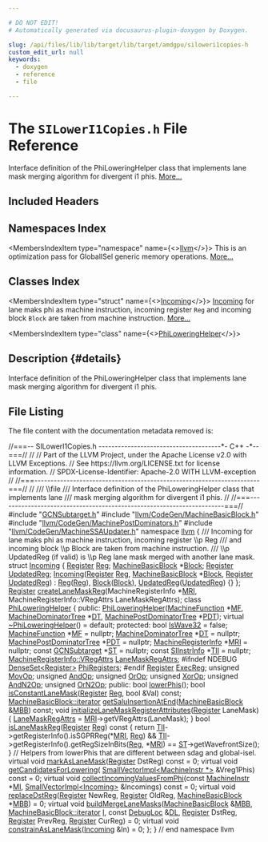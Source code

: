 ```yaml
---

# DO NOT EDIT!
# Automatically generated via docusaurus-plugin-doxygen by Doxygen.

slug: /api/files/lib/lib/target/lib/target/amdgpu/siloweri1copies-h
custom_edit_url: null
keywords:
  - doxygen
  - reference
  - file

---
```





# The `SILowerI1Copies.h` File Reference

<DoxygenPage pluginConfig={pluginConfig}>

Interface definition of the PhiLoweringHelper class that implements lane mask merging algorithm for divergent i1 phis. <a href="#details">More...</a>

## Included Headers

<IncludesList>
<IncludesListItem
  filePath="GCNSubtarget.h"
  permalink="/docs/api/files/lib/lib/target/lib/target/amdgpu/gcnsubtarget-h"
  isLocal="true" />
<IncludesListItem
  filePath="llvm/CodeGen/MachineBasicBlock.h"
  permalink="/docs/api/files/include/include/llvm/include/llvm/codegen/machinebasicblock-h"
  isLocal="true" />
<IncludesListItem
  filePath="llvm/CodeGen/MachinePostDominators.h"
  permalink="/docs/api/files/include/include/llvm/include/llvm/codegen/machinepostdominators-h"
  isLocal="true" />
<IncludesListItem
  filePath="llvm/CodeGen/MachineSSAUpdater.h"
  permalink="/docs/api/files/include/include/llvm/include/llvm/codegen/machinessaupdater-h"
  isLocal="true" />
</IncludesList>

## Namespaces Index

<MembersIndex>

<MembersIndexItem
  type="namespace"
  name={<><a href="/docs/api/namespaces/llvm">llvm</a></>}>
This is an optimization pass for GlobalISel generic memory operations. <a href="/docs/api/namespaces/llvm/#details">More...</a>
</MembersIndexItem>

</MembersIndex>

## Classes Index

<MembersIndex>

<MembersIndexItem
  type="struct"
  name={<><a href="/docs/api/structs/llvm/incoming">Incoming</a></>}>
<a href="/docs/api/structs/llvm/incoming">Incoming</a> for lane maks phi as machine instruction, incoming register <code>Reg</code> and incoming block <code>Block</code> are taken from machine instruction. <a href="/docs/api/structs/llvm/incoming/#details">More...</a>
</MembersIndexItem>

<MembersIndexItem
  type="class"
  name={<><a href="/docs/api/classes/llvm/philoweringhelper">PhiLoweringHelper</a></>}>
</MembersIndexItem>

</MembersIndex>

## Description {#details}

Interface definition of the PhiLoweringHelper class that implements lane mask merging algorithm for divergent i1 phis.

## File Listing

The file content with the documentation metadata removed is:

<ProgramListing>

<Link id="l00001" /><CodeLine lineNumber="1"><Highlight kind="comment">//===-- SILowerI1Copies.h --------------------------------------&#42;- C++ -&#42;--===//</Highlight><Highlight kind="normal"></Highlight></CodeLine>
<Link id="l00002" /><CodeLine lineNumber="2"><Highlight kind="normal"></Highlight><Highlight kind="comment">//</Highlight><Highlight kind="normal"></Highlight></CodeLine>
<Link id="l00003" /><CodeLine lineNumber="3"><Highlight kind="normal"></Highlight><Highlight kind="comment">// Part of the LLVM Project, under the Apache License v2.0 with LLVM Exceptions.</Highlight><Highlight kind="normal"></Highlight></CodeLine>
<Link id="l00004" /><CodeLine lineNumber="4"><Highlight kind="normal"></Highlight><Highlight kind="comment">// See https://llvm.org/LICENSE.txt for license information.</Highlight><Highlight kind="normal"></Highlight></CodeLine>
<Link id="l00005" /><CodeLine lineNumber="5"><Highlight kind="normal"></Highlight><Highlight kind="comment">// SPDX-License-Identifier: Apache-2.0 WITH LLVM-exception</Highlight><Highlight kind="normal"></Highlight></CodeLine>
<Link id="l00006" /><CodeLine lineNumber="6"><Highlight kind="normal"></Highlight><Highlight kind="comment">//</Highlight><Highlight kind="normal"></Highlight></CodeLine>
<Link id="l00007" /><CodeLine lineNumber="7"><Highlight kind="normal"></Highlight><Highlight kind="comment">//===----------------------------------------------------------------------===//</Highlight><Highlight kind="normal"></Highlight></CodeLine>
<Link id="l00008" /><CodeLine lineNumber="8"><Highlight kind="normal"></Highlight><Highlight kind="comment">//</Highlight><Highlight kind="comment"></Highlight></CodeLine>
<Link id="l00009" /><CodeLine lineNumber="9"><Highlight kind="comment">/// \\file</Highlight></CodeLine>
<Link id="l00010" /><CodeLine lineNumber="10"><Highlight kind="comment">/// Interface definition of the PhiLoweringHelper class that implements lane</Highlight></CodeLine>
<Link id="l00011" /><CodeLine lineNumber="11"><Highlight kind="comment">/// mask merging algorithm for divergent i1 phis.</Highlight><Highlight kind="normal"></Highlight></CodeLine>
<Link id="l00012" /><CodeLine lineNumber="12"><Highlight kind="normal"></Highlight><Highlight kind="comment">//</Highlight><Highlight kind="normal"></Highlight></CodeLine>
<Link id="l00013" /><CodeLine lineNumber="13"><Highlight kind="normal"></Highlight><Highlight kind="comment">//===----------------------------------------------------------------------===//</Highlight><Highlight kind="normal"></Highlight></CodeLine>
<Link id="l00014" /><CodeLine lineNumber="14"><Highlight kind="normal"></Highlight></CodeLine>
<Link id="l00015" /><CodeLine lineNumber="15"><Highlight kind="normal"></Highlight><Highlight kind="preprocessor">#include &quot;<a href="/docs/api/files/lib/lib/target/lib/target/amdgpu/gcnsubtarget-h">GCNSubtarget.h</a>&quot;</Highlight><Highlight kind="normal"></Highlight></CodeLine>
<Link id="l00016" /><CodeLine lineNumber="16"><Highlight kind="normal"></Highlight><Highlight kind="preprocessor">#include &quot;<a href="/docs/api/files/include/include/llvm/include/llvm/codegen/machinebasicblock-h">llvm/CodeGen/MachineBasicBlock.h</a>&quot;</Highlight><Highlight kind="normal"></Highlight></CodeLine>
<Link id="l00017" /><CodeLine lineNumber="17"><Highlight kind="normal"></Highlight><Highlight kind="preprocessor">#include &quot;<a href="/docs/api/files/include/include/llvm/include/llvm/codegen/machinepostdominators-h">llvm/CodeGen/MachinePostDominators.h</a>&quot;</Highlight><Highlight kind="normal"></Highlight></CodeLine>
<Link id="l00018" /><CodeLine lineNumber="18"><Highlight kind="normal"></Highlight><Highlight kind="preprocessor">#include &quot;<a href="/docs/api/files/include/include/llvm/include/llvm/codegen/machinessaupdater-h">llvm/CodeGen/MachineSSAUpdater.h</a>&quot;</Highlight><Highlight kind="normal"></Highlight></CodeLine>
<Link id="l00019" /><CodeLine lineNumber="19"><Highlight kind="normal"></Highlight></CodeLine>
<Link id="l00020" /><CodeLine lineNumber="20"><Highlight kind="normal"></Highlight><Highlight kind="keyword">namespace </Highlight><Highlight kind="normal"><a href="/docs/api/namespaces/llvm">llvm</a> &#123;</Highlight></CodeLine>
<Link id="l00021" /><CodeLine lineNumber="21"><Highlight kind="normal"></Highlight><Highlight kind="comment"></Highlight></CodeLine>
<Link id="l00022" /><CodeLine lineNumber="22"><Highlight kind="comment">/// Incoming for lane maks phi as machine instruction, incoming register \\p Reg</Highlight></CodeLine>
<Link id="l00023" /><CodeLine lineNumber="23"><Highlight kind="comment">/// and incoming block \\p Block are taken from machine instruction.</Highlight></CodeLine>
<Link id="l00024" /><CodeLine lineNumber="24"><Highlight kind="comment">/// \\p UpdatedReg (if valid) is \\p Reg lane mask merged with another lane mask.</Highlight><Highlight kind="normal"></Highlight></CodeLine>
<Link id="l00025" /><CodeLine lineNumber="25" lineLink="/docs/api/structs/llvm/incoming"><Highlight kind="normal"></Highlight><Highlight kind="keyword">struct </Highlight><Highlight kind="normal"><a href="/docs/api/structs/llvm/incoming/#ad58bc441bdf9da355b3394b9fb003d69">Incoming</a> &#123;</Highlight></CodeLine>
<Link id="l00026" /><CodeLine lineNumber="26" lineLink="/docs/api/structs/llvm/incoming/#add0311bdcdd42cf92009abbc6c209df6"><Highlight kind="normal">  <a href="/docs/api/classes/llvm/register">Register</a> <a href="/docs/api/structs/llvm/incoming/#add0311bdcdd42cf92009abbc6c209df6">Reg</a>;</Highlight></CodeLine>
<Link id="l00027" /><CodeLine lineNumber="27" lineLink="/docs/api/structs/llvm/incoming/#abff0731632db5e52bc5ea3fdba5dbd8d"><Highlight kind="normal">  <a href="/docs/api/classes/llvm/machinebasicblock">MachineBasicBlock</a> &#42;<a href="/docs/api/structs/llvm/incoming/#abff0731632db5e52bc5ea3fdba5dbd8d">Block</a>;</Highlight></CodeLine>
<Link id="l00028" /><CodeLine lineNumber="28" lineLink="/docs/api/structs/llvm/incoming/#adf98eddaedb122096fd002bc09fc9b76"><Highlight kind="normal">  <a href="/docs/api/classes/llvm/register">Register</a> <a href="/docs/api/structs/llvm/incoming/#adf98eddaedb122096fd002bc09fc9b76">UpdatedReg</a>;</Highlight></CodeLine>
<Link id="l00029" /><CodeLine lineNumber="29"><Highlight kind="normal"></Highlight></CodeLine>
<Link id="l00030" /><CodeLine lineNumber="30" lineLink="/docs/api/structs/llvm/incoming/#ad58bc441bdf9da355b3394b9fb003d69"><Highlight kind="normal">  <a href="/docs/api/structs/llvm/incoming/#ad58bc441bdf9da355b3394b9fb003d69">Incoming</a>(<a href="/docs/api/classes/llvm/register">Register</a> <a href="/docs/api/structs/llvm/incoming/#add0311bdcdd42cf92009abbc6c209df6">Reg</a>, <a href="/docs/api/classes/llvm/machinebasicblock">MachineBasicBlock</a> &#42;<a href="/docs/api/structs/llvm/incoming/#abff0731632db5e52bc5ea3fdba5dbd8d">Block</a>, <a href="/docs/api/classes/llvm/register">Register</a> <a href="/docs/api/structs/llvm/incoming/#adf98eddaedb122096fd002bc09fc9b76">UpdatedReg</a>)</Highlight></CodeLine>
<Link id="l00031" /><CodeLine lineNumber="31"><Highlight kind="normal">      : <a href="/docs/api/structs/llvm/incoming/#add0311bdcdd42cf92009abbc6c209df6">Reg</a>(<a href="/docs/api/structs/llvm/incoming/#add0311bdcdd42cf92009abbc6c209df6">Reg</a>), <a href="/docs/api/structs/llvm/incoming/#abff0731632db5e52bc5ea3fdba5dbd8d">Block</a>(<a href="/docs/api/structs/llvm/incoming/#abff0731632db5e52bc5ea3fdba5dbd8d">Block</a>), <a href="/docs/api/structs/llvm/incoming/#adf98eddaedb122096fd002bc09fc9b76">UpdatedReg</a>(<a href="/docs/api/structs/llvm/incoming/#adf98eddaedb122096fd002bc09fc9b76">UpdatedReg</a>) &#123;&#125;</Highlight></CodeLine>
<Link id="l00032" /><CodeLine lineNumber="32"><Highlight kind="normal">&#125;;</Highlight></CodeLine>
<Link id="l00033" /><CodeLine lineNumber="33"><Highlight kind="normal"></Highlight></CodeLine>
<Link id="l00034" /><CodeLine lineNumber="34"><Highlight kind="normal"><a href="/docs/api/files/lib/lib/transforms/lib/transforms/utils/mem2reg-cpp/#a6fde3eb6ca09ddf2fd76432176d817bb">Register</a> <a href="/docs/api/namespaces/llvm/#a94b43ba7ddb7fcd4dab5bf28c829a423">createLaneMaskReg</a>(MachineRegisterInfo &#42;<a href="/docs/api/files/lib/lib/target/lib/target/aarch64/aarch64advsimdscalarpass-cpp/#aacd2ab195054a3e6a74bfbb9d5d571c8">MRI</a>,</Highlight></CodeLine>
<Link id="l00035" /><CodeLine lineNumber="35"><Highlight kind="normal">                           MachineRegisterInfo::VRegAttrs LaneMaskRegAttrs);</Highlight></CodeLine>
<Link id="l00036" /><CodeLine lineNumber="36"><Highlight kind="normal"></Highlight></CodeLine>
<Link id="l00037" /><CodeLine lineNumber="37" lineLink="/docs/api/classes/llvm/philoweringhelper"><Highlight kind="normal"></Highlight><Highlight kind="keyword">class </Highlight><Highlight kind="normal"><a href="/docs/api/classes/llvm/philoweringhelper/#a2a55e57cd0a8346f83e5e2ebe32beb65">PhiLoweringHelper</a> &#123;</Highlight></CodeLine>
<Link id="l00038" /><CodeLine lineNumber="38"><Highlight kind="normal"></Highlight><Highlight kind="keyword">public</Highlight><Highlight kind="normal">:</Highlight></CodeLine>
<Link id="l00039" /><CodeLine lineNumber="39"><Highlight kind="normal">  <a href="/docs/api/classes/llvm/philoweringhelper/#a2a55e57cd0a8346f83e5e2ebe32beb65">PhiLoweringHelper</a>(<a href="/docs/api/classes/llvm/machinefunction">MachineFunction</a> &#42;<a href="/docs/api/classes/llvm/philoweringhelper/#a80b1d6c9ae89f83c6918aaee904070c3">MF</a>, <a href="/docs/api/classes/llvm/machinedominatortree">MachineDominatorTree</a> &#42;<a href="/docs/api/classes/llvm/philoweringhelper/#a5c654bc63075ea6446978668af9b23c7">DT</a>,</Highlight></CodeLine>
<Link id="l00040" /><CodeLine lineNumber="40"><Highlight kind="normal">                    <a href="/docs/api/classes/llvm/machinepostdominatortree">MachinePostDominatorTree</a> &#42;<a href="/docs/api/classes/llvm/philoweringhelper/#aa60a09fb7712789a3e5e58806b4aa10d">PDT</a>);</Highlight></CodeLine>
<Link id="l00041" /><CodeLine lineNumber="41" lineLink="/docs/api/classes/llvm/philoweringhelper/#a4e0144122edbca94d040f2885be68eb1"><Highlight kind="normal">  </Highlight><Highlight kind="keyword">virtual</Highlight><Highlight kind="normal"> <a href="/docs/api/classes/llvm/philoweringhelper/#a4e0144122edbca94d040f2885be68eb1">~PhiLoweringHelper</a>() = </Highlight><Highlight kind="keywordflow">default</Highlight><Highlight kind="normal">;</Highlight></CodeLine>
<Link id="l00042" /><CodeLine lineNumber="42"><Highlight kind="normal"></Highlight></CodeLine>
<Link id="l00043" /><CodeLine lineNumber="43"><Highlight kind="normal"></Highlight><Highlight kind="keyword">protected</Highlight><Highlight kind="normal">:</Highlight></CodeLine>
<Link id="l00044" /><CodeLine lineNumber="44" lineLink="/docs/api/classes/llvm/philoweringhelper/#a9ec177d403afa0864501ca04f08ec425"><Highlight kind="normal">  </Highlight><Highlight kind="keywordtype">bool</Highlight><Highlight kind="normal"> <a href="/docs/api/classes/llvm/philoweringhelper/#a9ec177d403afa0864501ca04f08ec425">IsWave32</a> = </Highlight><Highlight kind="keyword">false</Highlight><Highlight kind="normal">;</Highlight></CodeLine>
<Link id="l00045" /><CodeLine lineNumber="45" lineLink="/docs/api/classes/llvm/philoweringhelper/#a80b1d6c9ae89f83c6918aaee904070c3"><Highlight kind="normal">  <a href="/docs/api/classes/llvm/machinefunction">MachineFunction</a> &#42;<a href="/docs/api/classes/llvm/philoweringhelper/#a80b1d6c9ae89f83c6918aaee904070c3">MF</a> = </Highlight><Highlight kind="keyword">nullptr</Highlight><Highlight kind="normal">;</Highlight></CodeLine>
<Link id="l00046" /><CodeLine lineNumber="46" lineLink="/docs/api/classes/llvm/philoweringhelper/#a5c654bc63075ea6446978668af9b23c7"><Highlight kind="normal">  <a href="/docs/api/classes/llvm/machinedominatortree">MachineDominatorTree</a> &#42;<a href="/docs/api/classes/llvm/philoweringhelper/#a5c654bc63075ea6446978668af9b23c7">DT</a> = </Highlight><Highlight kind="keyword">nullptr</Highlight><Highlight kind="normal">;</Highlight></CodeLine>
<Link id="l00047" /><CodeLine lineNumber="47" lineLink="/docs/api/classes/llvm/philoweringhelper/#aa60a09fb7712789a3e5e58806b4aa10d"><Highlight kind="normal">  <a href="/docs/api/classes/llvm/machinepostdominatortree">MachinePostDominatorTree</a> &#42;<a href="/docs/api/classes/llvm/philoweringhelper/#aa60a09fb7712789a3e5e58806b4aa10d">PDT</a> = </Highlight><Highlight kind="keyword">nullptr</Highlight><Highlight kind="normal">;</Highlight></CodeLine>
<Link id="l00048" /><CodeLine lineNumber="48" lineLink="/docs/api/classes/llvm/philoweringhelper/#a587ec89e73d2290668b58a5e7f771f35"><Highlight kind="normal">  <a href="/docs/api/classes/llvm/machineregisterinfo">MachineRegisterInfo</a> &#42;<a href="/docs/api/classes/llvm/philoweringhelper/#a587ec89e73d2290668b58a5e7f771f35">MRI</a> = </Highlight><Highlight kind="keyword">nullptr</Highlight><Highlight kind="normal">;</Highlight></CodeLine>
<Link id="l00049" /><CodeLine lineNumber="49" lineLink="/docs/api/classes/llvm/philoweringhelper/#aaada4db8807fee28bb4785a3ab1f9df1"><Highlight kind="normal">  </Highlight><Highlight kind="keyword">const</Highlight><Highlight kind="normal"> <a href="/docs/api/classes/llvm/gcnsubtarget">GCNSubtarget</a> &#42;<a href="/docs/api/classes/llvm/philoweringhelper/#aaada4db8807fee28bb4785a3ab1f9df1">ST</a> = </Highlight><Highlight kind="keyword">nullptr</Highlight><Highlight kind="normal">;</Highlight></CodeLine>
<Link id="l00050" /><CodeLine lineNumber="50" lineLink="/docs/api/classes/llvm/philoweringhelper/#ab37b9650dd3ff2294ac2556672c52eb3"><Highlight kind="normal">  </Highlight><Highlight kind="keyword">const</Highlight><Highlight kind="normal"> <a href="/docs/api/classes/llvm/siinstrinfo">SIInstrInfo</a> &#42;<a href="/docs/api/classes/llvm/philoweringhelper/#ab37b9650dd3ff2294ac2556672c52eb3">TII</a> = </Highlight><Highlight kind="keyword">nullptr</Highlight><Highlight kind="normal">;</Highlight></CodeLine>
<Link id="l00051" /><CodeLine lineNumber="51" lineLink="/docs/api/classes/llvm/philoweringhelper/#acefa582f93360081f06fe71aef54da34"><Highlight kind="normal">  <a href="/docs/api/structs/llvm/machineregisterinfo/vregattrs">MachineRegisterInfo::VRegAttrs</a> <a href="/docs/api/classes/llvm/philoweringhelper/#acefa582f93360081f06fe71aef54da34">LaneMaskRegAttrs</a>;</Highlight></CodeLine>
<Link id="l00052" /><CodeLine lineNumber="52"><Highlight kind="normal"></Highlight></CodeLine>
<Link id="l00053" /><CodeLine lineNumber="53"><Highlight kind="normal"></Highlight><Highlight kind="preprocessor">#ifndef NDEBUG</Highlight><Highlight kind="normal"></Highlight></CodeLine>
<Link id="l00054" /><CodeLine lineNumber="54" lineLink="/docs/api/classes/llvm/philoweringhelper/#a5cb5b9ea9fecf728e509eb1d1c749e36"><Highlight kind="normal">  <a href="/docs/api/classes/llvm/denseset">DenseSet&lt;Register&gt;</a> <a href="/docs/api/classes/llvm/philoweringhelper/#a5cb5b9ea9fecf728e509eb1d1c749e36">PhiRegisters</a>;</Highlight></CodeLine>
<Link id="l00055" /><CodeLine lineNumber="55"><Highlight kind="normal"></Highlight><Highlight kind="preprocessor">#endif</Highlight><Highlight kind="normal"></Highlight></CodeLine>
<Link id="l00056" /><CodeLine lineNumber="56"><Highlight kind="normal"></Highlight></CodeLine>
<Link id="l00057" /><CodeLine lineNumber="57" lineLink="/docs/api/classes/llvm/philoweringhelper/#ab28c61f3424d42ec86dca0bce1b10266"><Highlight kind="normal">  <a href="/docs/api/classes/llvm/register">Register</a> <a href="/docs/api/classes/llvm/philoweringhelper/#ab28c61f3424d42ec86dca0bce1b10266">ExecReg</a>;</Highlight></CodeLine>
<Link id="l00058" /><CodeLine lineNumber="58" lineLink="/docs/api/classes/llvm/philoweringhelper/#a2e1c001f50d207502739b89a74ee5747"><Highlight kind="normal">  </Highlight><Highlight kind="keywordtype">unsigned</Highlight><Highlight kind="normal"> <a href="/docs/api/classes/llvm/philoweringhelper/#a2e1c001f50d207502739b89a74ee5747">MovOp</a>;</Highlight></CodeLine>
<Link id="l00059" /><CodeLine lineNumber="59" lineLink="/docs/api/classes/llvm/philoweringhelper/#a4f5a15970e967ccbd3fe821e6d843fdb"><Highlight kind="normal">  </Highlight><Highlight kind="keywordtype">unsigned</Highlight><Highlight kind="normal"> <a href="/docs/api/classes/llvm/philoweringhelper/#a4f5a15970e967ccbd3fe821e6d843fdb">AndOp</a>;</Highlight></CodeLine>
<Link id="l00060" /><CodeLine lineNumber="60" lineLink="/docs/api/classes/llvm/philoweringhelper/#a579b1d38ea323d182d66c8db95263877"><Highlight kind="normal">  </Highlight><Highlight kind="keywordtype">unsigned</Highlight><Highlight kind="normal"> <a href="/docs/api/classes/llvm/philoweringhelper/#a579b1d38ea323d182d66c8db95263877">OrOp</a>;</Highlight></CodeLine>
<Link id="l00061" /><CodeLine lineNumber="61" lineLink="/docs/api/classes/llvm/philoweringhelper/#a4d640108a701d456f16d8b3ea85a7aa1"><Highlight kind="normal">  </Highlight><Highlight kind="keywordtype">unsigned</Highlight><Highlight kind="normal"> <a href="/docs/api/classes/llvm/philoweringhelper/#a4d640108a701d456f16d8b3ea85a7aa1">XorOp</a>;</Highlight></CodeLine>
<Link id="l00062" /><CodeLine lineNumber="62" lineLink="/docs/api/classes/llvm/philoweringhelper/#af740485c69305e62a9c4f68369437174"><Highlight kind="normal">  </Highlight><Highlight kind="keywordtype">unsigned</Highlight><Highlight kind="normal"> <a href="/docs/api/classes/llvm/philoweringhelper/#af740485c69305e62a9c4f68369437174">AndN2Op</a>;</Highlight></CodeLine>
<Link id="l00063" /><CodeLine lineNumber="63" lineLink="/docs/api/classes/llvm/philoweringhelper/#a1e02e6fd3b0984f62948db4061d4ca44"><Highlight kind="normal">  </Highlight><Highlight kind="keywordtype">unsigned</Highlight><Highlight kind="normal"> <a href="/docs/api/classes/llvm/philoweringhelper/#a1e02e6fd3b0984f62948db4061d4ca44">OrN2Op</a>;</Highlight></CodeLine>
<Link id="l00064" /><CodeLine lineNumber="64"><Highlight kind="normal"></Highlight></CodeLine>
<Link id="l00065" /><CodeLine lineNumber="65"><Highlight kind="normal"></Highlight><Highlight kind="keyword">public</Highlight><Highlight kind="normal">:</Highlight></CodeLine>
<Link id="l00066" /><CodeLine lineNumber="66"><Highlight kind="normal">  </Highlight><Highlight kind="keywordtype">bool</Highlight><Highlight kind="normal"> <a href="/docs/api/classes/llvm/philoweringhelper/#a0321e28cc3da73c666a6f5e58a541de8">lowerPhis</a>();</Highlight></CodeLine>
<Link id="l00067" /><CodeLine lineNumber="67"><Highlight kind="normal">  </Highlight><Highlight kind="keywordtype">bool</Highlight><Highlight kind="normal"> <a href="/docs/api/classes/llvm/philoweringhelper/#ae3b1d4a4b487362c26550bdbab4ea36a">isConstantLaneMask</a>(<a href="/docs/api/classes/llvm/register">Register</a> <a href="/docs/api/files/lib/lib/codegen/machinesink-cpp/#a359e1ff26f6d466d927a61aae45b05c3">Reg</a>, </Highlight><Highlight kind="keywordtype">bool</Highlight><Highlight kind="normal"> &amp;Val) </Highlight><Highlight kind="keyword">const</Highlight><Highlight kind="normal">;</Highlight></CodeLine>
<Link id="l00068" /><CodeLine lineNumber="68"><Highlight kind="normal">  <a href="/docs/api/classes/llvm/machinebasicblock/#ae34c996b58df9b9ce6695a0c8b70c533">MachineBasicBlock::iterator</a></Highlight></CodeLine>
<Link id="l00069" /><CodeLine lineNumber="69"><Highlight kind="normal">  <a href="/docs/api/classes/llvm/philoweringhelper/#ad72bd12fda2631c827d985132e090883">getSaluInsertionAtEnd</a>(<a href="/docs/api/classes/llvm/machinebasicblock">MachineBasicBlock</a> &amp;<a href="/docs/api/files/lib/lib/target/lib/target/arm/armslshardening-cpp/#a5958512eae2979bd2eb383977996a600">MBB</a>) </Highlight><Highlight kind="keyword">const</Highlight><Highlight kind="normal">;</Highlight></CodeLine>
<Link id="l00070" /><CodeLine lineNumber="70"><Highlight kind="normal"></Highlight></CodeLine>
<Link id="l00071" /><CodeLine lineNumber="71" lineLink="/docs/api/classes/llvm/philoweringhelper/#add0c3d95c2434973b3b5795aecadf243"><Highlight kind="normal">  </Highlight><Highlight kind="keywordtype">void</Highlight><Highlight kind="normal"> <a href="/docs/api/classes/llvm/philoweringhelper/#add0c3d95c2434973b3b5795aecadf243">initializeLaneMaskRegisterAttributes</a>(<a href="/docs/api/classes/llvm/register">Register</a> LaneMask) &#123;</Highlight></CodeLine>
<Link id="l00072" /><CodeLine lineNumber="72"><Highlight kind="normal">    <a href="/docs/api/classes/llvm/philoweringhelper/#acefa582f93360081f06fe71aef54da34">LaneMaskRegAttrs</a> = <a href="/docs/api/classes/llvm/philoweringhelper/#a587ec89e73d2290668b58a5e7f771f35">MRI</a>-&gt;getVRegAttrs(LaneMask);</Highlight></CodeLine>
<Link id="l00073" /><CodeLine lineNumber="73"><Highlight kind="normal">  &#125;</Highlight></CodeLine>
<Link id="l00074" /><CodeLine lineNumber="74"><Highlight kind="normal"></Highlight></CodeLine>
<Link id="l00075" /><CodeLine lineNumber="75" lineLink="/docs/api/classes/llvm/philoweringhelper/#a4b9e1c74c0536fbade814091fd3c8ee3"><Highlight kind="normal">  </Highlight><Highlight kind="keywordtype">bool</Highlight><Highlight kind="normal"> <a href="/docs/api/classes/llvm/philoweringhelper/#a4b9e1c74c0536fbade814091fd3c8ee3">isLaneMaskReg</a>(<a href="/docs/api/classes/llvm/register">Register</a> <a href="/docs/api/files/lib/lib/codegen/machinesink-cpp/#a359e1ff26f6d466d927a61aae45b05c3">Reg</a>)</Highlight><Highlight kind="keyword"> const </Highlight><Highlight kind="normal">&#123;</Highlight></CodeLine>
<Link id="l00076" /><CodeLine lineNumber="76"><Highlight kind="normal">    </Highlight><Highlight kind="keywordflow">return</Highlight><Highlight kind="normal"> <a href="/docs/api/classes/llvm/philoweringhelper/#ab37b9650dd3ff2294ac2556672c52eb3">TII</a>-&gt;getRegisterInfo().isSGPRReg(&#42;<a href="/docs/api/classes/llvm/philoweringhelper/#a587ec89e73d2290668b58a5e7f771f35">MRI</a>, <a href="/docs/api/files/lib/lib/codegen/machinesink-cpp/#a359e1ff26f6d466d927a61aae45b05c3">Reg</a>) &amp;&amp;</Highlight></CodeLine>
<Link id="l00077" /><CodeLine lineNumber="77"><Highlight kind="normal">           <a href="/docs/api/classes/llvm/philoweringhelper/#ab37b9650dd3ff2294ac2556672c52eb3">TII</a>-&gt;getRegisterInfo().getRegSizeInBits(<a href="/docs/api/files/lib/lib/codegen/machinesink-cpp/#a359e1ff26f6d466d927a61aae45b05c3">Reg</a>, &#42;<a href="/docs/api/classes/llvm/philoweringhelper/#a587ec89e73d2290668b58a5e7f771f35">MRI</a>) ==</Highlight></CodeLine>
<Link id="l00078" /><CodeLine lineNumber="78"><Highlight kind="normal">               <a href="/docs/api/classes/llvm/philoweringhelper/#aaada4db8807fee28bb4785a3ab1f9df1">ST</a>-&gt;getWavefrontSize();</Highlight></CodeLine>
<Link id="l00079" /><CodeLine lineNumber="79"><Highlight kind="normal">  &#125;</Highlight></CodeLine>
<Link id="l00080" /><CodeLine lineNumber="80"><Highlight kind="normal"></Highlight></CodeLine>
<Link id="l00081" /><CodeLine lineNumber="81"><Highlight kind="normal">  </Highlight><Highlight kind="comment">// Helpers from lowerPhis that are different between sdag and global-isel.</Highlight><Highlight kind="normal"></Highlight></CodeLine>
<Link id="l00082" /><CodeLine lineNumber="82"><Highlight kind="normal"></Highlight></CodeLine>
<Link id="l00083" /><CodeLine lineNumber="83" lineLink="/docs/api/classes/llvm/philoweringhelper/#aa08cf4a0f128ee9edaa571de8aeff7f5"><Highlight kind="normal">  </Highlight><Highlight kind="keyword">virtual</Highlight><Highlight kind="normal"> </Highlight><Highlight kind="keywordtype">void</Highlight><Highlight kind="normal"> <a href="/docs/api/classes/llvm/philoweringhelper/#aa08cf4a0f128ee9edaa571de8aeff7f5">markAsLaneMask</a>(<a href="/docs/api/classes/llvm/register">Register</a> DstReg) </Highlight><Highlight kind="keyword">const</Highlight><Highlight kind="normal"> = 0;</Highlight></CodeLine>
<Link id="l00084" /><CodeLine lineNumber="84" lineLink="/docs/api/classes/llvm/philoweringhelper/#a5e33d733fd295b7e8f40320cd8a9bbe2"><Highlight kind="normal">  </Highlight><Highlight kind="keyword">virtual</Highlight><Highlight kind="normal"> </Highlight><Highlight kind="keywordtype">void</Highlight><Highlight kind="normal"> <a href="/docs/api/classes/llvm/philoweringhelper/#a5e33d733fd295b7e8f40320cd8a9bbe2">getCandidatesForLowering</a>(</Highlight></CodeLine>
<Link id="l00085" /><CodeLine lineNumber="85"><Highlight kind="normal">      <a href="/docs/api/classes/llvm/smallvectorimpl">SmallVectorImpl&lt;MachineInstr &#42;&gt;</a> &amp;Vreg1Phis) </Highlight><Highlight kind="keyword">const</Highlight><Highlight kind="normal"> = 0;</Highlight></CodeLine>
<Link id="l00086" /><CodeLine lineNumber="86"><Highlight kind="normal">  </Highlight><Highlight kind="keyword">virtual</Highlight><Highlight kind="normal"> </Highlight><Highlight kind="keywordtype">void</Highlight><Highlight kind="normal"></Highlight></CodeLine>
<Link id="l00087" /><CodeLine lineNumber="87" lineLink="/docs/api/classes/llvm/philoweringhelper/#a977e7d4ce353a9c3e9284feef1598824"><Highlight kind="normal">  <a href="/docs/api/classes/llvm/philoweringhelper/#a977e7d4ce353a9c3e9284feef1598824">collectIncomingValuesFromPhi</a>(</Highlight><Highlight kind="keyword">const</Highlight><Highlight kind="normal"> <a href="/docs/api/classes/llvm/machineinstr">MachineInstr</a> &#42;<a href="/docs/api/files/lib/lib/codegen/lib/codegen/globalisel/irtranslator-cpp/#abe44dfdea65b4f7e11e0a608ab708b76">MI</a>,</Highlight></CodeLine>
<Link id="l00088" /><CodeLine lineNumber="88"><Highlight kind="normal">                               <a href="/docs/api/classes/llvm/smallvectorimpl">SmallVectorImpl&lt;Incoming&gt;</a> &amp;Incomings) </Highlight><Highlight kind="keyword">const</Highlight><Highlight kind="normal"> = 0;</Highlight></CodeLine>
<Link id="l00089" /><CodeLine lineNumber="89" lineLink="/docs/api/classes/llvm/philoweringhelper/#af052e96e38471b6180b7f53c045ab933"><Highlight kind="normal">  </Highlight><Highlight kind="keyword">virtual</Highlight><Highlight kind="normal"> </Highlight><Highlight kind="keywordtype">void</Highlight><Highlight kind="normal"> <a href="/docs/api/classes/llvm/philoweringhelper/#af052e96e38471b6180b7f53c045ab933">replaceDstReg</a>(<a href="/docs/api/classes/llvm/register">Register</a> NewReg, <a href="/docs/api/classes/llvm/register">Register</a> OldReg,</Highlight></CodeLine>
<Link id="l00090" /><CodeLine lineNumber="90"><Highlight kind="normal">                             <a href="/docs/api/classes/llvm/machinebasicblock">MachineBasicBlock</a> &#42;<a href="/docs/api/files/lib/lib/target/lib/target/arm/armslshardening-cpp/#a5958512eae2979bd2eb383977996a600">MBB</a>) = 0;</Highlight></CodeLine>
<Link id="l00091" /><CodeLine lineNumber="91" lineLink="/docs/api/classes/llvm/philoweringhelper/#aeec4519e75acc0a0ec9b9e6d014e77be"><Highlight kind="normal">  </Highlight><Highlight kind="keyword">virtual</Highlight><Highlight kind="normal"> </Highlight><Highlight kind="keywordtype">void</Highlight><Highlight kind="normal"> <a href="/docs/api/classes/llvm/philoweringhelper/#aeec4519e75acc0a0ec9b9e6d014e77be">buildMergeLaneMasks</a>(<a href="/docs/api/classes/llvm/machinebasicblock">MachineBasicBlock</a> &amp;<a href="/docs/api/files/lib/lib/target/lib/target/arm/armslshardening-cpp/#a5958512eae2979bd2eb383977996a600">MBB</a>,</Highlight></CodeLine>
<Link id="l00092" /><CodeLine lineNumber="92"><Highlight kind="normal">                                   <a href="/docs/api/classes/llvm/machinebasicblock/#ae34c996b58df9b9ce6695a0c8b70c533">MachineBasicBlock::iterator</a> <a href="/docs/api/files/lib/lib/support/md5-cpp/#ac0eafdc9ee161b71e7af98af736952fd">I</a>,</Highlight></CodeLine>
<Link id="l00093" /><CodeLine lineNumber="93"><Highlight kind="normal">                                   </Highlight><Highlight kind="keyword">const</Highlight><Highlight kind="normal"> <a href="/docs/api/classes/llvm/debugloc">DebugLoc</a> &amp;<a href="/docs/api/files/lib/lib/target/lib/target/arm/armslshardening-cpp/#ad467c4ab9119043f9b7750ab986be61a">DL</a>, <a href="/docs/api/classes/llvm/register">Register</a> DstReg,</Highlight></CodeLine>
<Link id="l00094" /><CodeLine lineNumber="94"><Highlight kind="normal">                                   <a href="/docs/api/classes/llvm/register">Register</a> PrevReg, <a href="/docs/api/classes/llvm/register">Register</a> CurReg) = 0;</Highlight></CodeLine>
<Link id="l00095" /><CodeLine lineNumber="95" lineLink="/docs/api/classes/llvm/philoweringhelper/#a824eba86a6110e7b7d0ba389356aed9b"><Highlight kind="normal">  </Highlight><Highlight kind="keyword">virtual</Highlight><Highlight kind="normal"> </Highlight><Highlight kind="keywordtype">void</Highlight><Highlight kind="normal"> <a href="/docs/api/classes/llvm/philoweringhelper/#a824eba86a6110e7b7d0ba389356aed9b">constrainAsLaneMask</a>(<a href="/docs/api/structs/llvm/incoming">Incoming</a> &amp;In) = 0;</Highlight></CodeLine>
<Link id="l00096" /><CodeLine lineNumber="96"><Highlight kind="normal">&#125;;</Highlight></CodeLine>
<Link id="l00097" /><CodeLine lineNumber="97"><Highlight kind="normal"></Highlight></CodeLine>
<Link id="l00098" /><CodeLine lineNumber="98"><Highlight kind="normal">&#125; </Highlight><Highlight kind="comment">// end namespace llvm</Highlight><Highlight kind="normal"></Highlight></CodeLine>

</ProgramListing>

</DoxygenPage>
